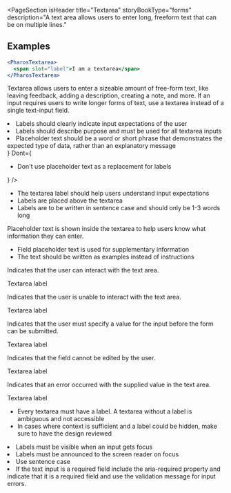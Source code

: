 
<PageSection
  isHeader
  title="Textarea"
  storyBookType="forms"
  description="A text area allows users to enter long, freeform text that can be on multiple lines."
></PageSection>

## Examples

```jsx live
<PharosTextarea>
  <span slot="label">I am a textarea</span>
</PharosTextarea>
```

<PageSection topMargin title="Usage">
  <p>
    Textarea allows users to enter a sizeable amount of free-form text, like leaving feedback,
    adding a description, creating a note, and more. If an input requires users to write longer
    forms of text, use a textarea instead of a single text-input field.
  </p>
</PageSection>

<PageSection title="Best practices">
  <BestPractices
    Do={
      <ul>
        <li>Labels should clearly indicate input expectations of the user</li>
        <li>Labels should describe purpose and must be used for all textarea inputs</li>
        <li>
          Placeholder text should be a word or short phrase that demonstrates the expected type of
          data, rather than an explanatory message
        </li>
      </ul>
    }
    Dont={
      <ul>
        <li>Don't use placeholder text as a replacement for labels</li>
      </ul>
    }
  />
</PageSection>

<PageSection title="Content guidelines">
  <PageSection subSectionLevel={1} title="Labels">
    <ul>
      <li>The textarea label should help users understand input expectations</li>
      <li>Labels are placed above the textarea</li>
      <li>Labels are to be written in sentence case and should only be 1-3 words long</li>
    </ul>
  </PageSection>
  <PageSection subSectionLevel={1} title="Placeholder text">
    <p>
      Placeholder text is shown inside the textarea to help users know what information they can
      enter.
    </p>
    <ul>
      <li>Field placeholder text is used for supplementary information</li>
      <li>The text should be written as examples instead of instructions</li>
    </ul>
  </PageSection>
</PageSection>

<PageSection title="State">
  <PageSection subSectionLevel={1} title="Default">
    <p>Indicates that the user can interact with the text area.</p>
    <Canvas>
      <PharosTextarea>
        <span slot="label">Textarea label</span>
      </PharosTextarea>
    </Canvas>
  </PageSection>
  <PageSection subSectionLevel={1} title="Disabled">
    <p>Indicates that the user is unable to interact with the text area.</p>
    <Canvas>
      <PharosTextarea disabled>
        <span slot="label">Textarea label</span>
      </PharosTextarea>
    </Canvas>
  </PageSection>
  <PageSection subSectionLevel={1} title="Required">
    <p>
      Indicates that the user must specify a value for the input before the form can be submitted.
    </p>
    <Canvas>
      <PharosTextarea required>
        <span slot="label">Textarea label</span>
      </PharosTextarea>
    </Canvas>
  </PageSection>
  <PageSection subSectionLevel={1} title="Read-only">
    <p>Indicates that the field cannot be edited by the user.</p>
    <Canvas>
      <PharosTextarea readonly>
        <span slot="label">Textarea label</span>
      </PharosTextarea>
    </Canvas>
  </PageSection>
  <PageSection subSectionLevel={1} title="Error">
    <p>Indicates that an error occurred with the supplied value in the text area.</p>
    <Canvas>
      <PharosTextarea required invalidated message="This field is required">
        <span slot="label">Textarea label</span>
      </PharosTextarea>
    </Canvas>
  </PageSection>
</PageSection>

<PageSection title="Accessibility">
  <ul>
    <li>
      Every textarea must have a label. A textarea without a label is ambiguous and not accessible
    </li>
    <li>
      In cases where context is sufficient and a label could be hidden, make sure to have the design
      reviewed
    </li>
  </ul>
  <PageSection subSectionLevel={1} title="Accessibility best practices for labels">
    <li>Labels must be visible when an input gets focus</li>
    <li>Labels must be announced to the screen reader on focus</li>
    <li>Use sentence case</li>
    <li>
      If the text input is a required field include the aria-required property and indicate that it
      is a required field and use the validation message for input errors.
    </li>
  </PageSection>
</PageSection>
